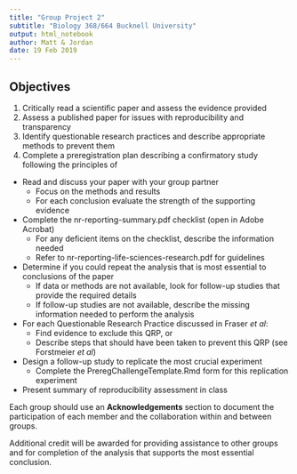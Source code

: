 ```yaml
---
title: "Group Project 2"
subtitle: "Biology 368/664 Bucknell University"
output: html_notebook
author: Matt & Jordan
date: 19 Feb 2019
---
```


## Objectives

1. Critically read a scientific paper and assess the evidence provided
2. Assess a published paper for issues with reproducibility and transparency
3. Identify questionable research practices and describe appropriate methods to prevent them
4. Complete a preregistration plan describing a confirmatory study following the principles of 


- Read and discuss your paper with your group partner
  + Focus on the methods and results
  + For each conclusion evaluate the strength of the supporting evidence
- Complete the nr-reporting-summary.pdf checklist (open in Adobe Acrobat)
  + For any deficient items on the checklist, describe the information needed
  + Refer to nr-reporting-life-sciences-research.pdf for guidelines
- Determine if you could repeat the analysis that is most essential to conclusions of the paper
  + If data or methods are not available, look for follow-up studies that provide the required details
  + If follow-up studies are not available, describe the missing information needed to perform the analysis
- For each Questionable Research Practice discussed in Fraser *et al*:
  + Find evidence to exclude this QRP, or
  + Describe steps that should have been taken to prevent this QRP (see Forstmeier *et al*)
- Design a follow-up study to replicate the most crucial experiment
  + Complete the PreregChallengeTemplate.Rmd form for this replication experiment
- Present summary of reproducibility assessment in class

Each group should use an **Acknowledgements** section to document the participation of each member and the collaboration within and between groups.

Additional credit will be awarded for providing assistance to other groups and for completion of the analysis that supports the most essential conclusion.


